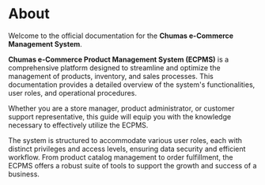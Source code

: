 # About

Welcome to the official documentation for the **Chumas e-Commerce Management System**.


**Chumas e-Commerce Product Management System (ECPMS)** is a comprehensive platform designed to streamline
 and optimize the management of products, inventory, and sales processes. This documentation provides a 
detailed overview of the system's functionalities,  
user roles, and operational procedures.

Whether you are a store manager, product administrator, or customer support representative, this guide will equip you 
with the knowledge necessary to effectively utilize the ECPMS.

The system is structured to accommodate various user roles, each with distinct privileges and access levels, 
ensuring data security and efficient workflow. From product catalog management to order fulfillment, the ECPMS offers a robust suite of tools to support the growth and success of a business.
